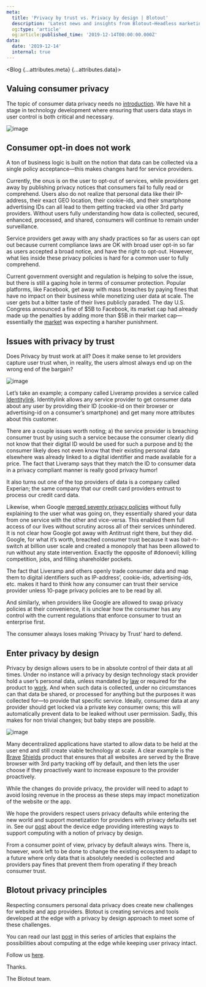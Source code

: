 ```yaml
---
meta:
  title: 'Privacy by trust vs. Privacy by design | Blotout'
  description: 'Latest news and insights from Blotout—Headless marketing for the post-cookie era.'
  og:type: 'article'
  og:article:published_time: '2019-12-14T00:00:00.000Z'
data:
  date: '2019-12-14'
  internal: true
---
```



<Blog {...attributes.meta} {...attributes.data}>

## Valuing consumer privacy

The topic of consumer data privacy needs no [introduction](https://www.newyorker.com/magazine/2018/06/18/why-do-we-care-so-much-about-privacy). We have hit a stage in technology development where ensuring that users data stays in user control is both critical and necessary.

![image](/img/blog/privacy-by-trust-vs-privacy-by-design/quote.png)

## Consumer opt-in does not work

A ton of business logic is built on the notion that data can be collected via a single policy acceptance—this makes changes hard for service providers.

Currently, the onus is on the user to opt-out of services, while providers get away by publishing privacy notices that consumers fail to fully read or comprehend. Users also do not realize that personal data like their IP-address, their exact GEO location, their cookie-ids, and their smartphone advertising IDs can all lead to them getting tracked via other 3rd party providers. Without users fully understanding how data is collected, secured, enhanced, processed, and shared, consumers will continue to remain under surveillance.

Service providers get away with any shady practices so far as users can opt out because current compliance laws are OK with broad user opt-in so far as users accepted a broad notice, and have the right to opt-out. However, what lies inside these privacy policies is hard for a common user to fully comprehend.

Current government oversight and regulation is helping to solve the issue, but there is still a gaping hole in terms of consumer protection. Popular platforms, like Facebook, get away with mass breaches by paying fines that have no impact on their business while monetizing user data at scale. The user gets but a bitter taste of their lives publicly paraded. The day U.S. Congress announced a fine of $5B to Facebook, its market cap had already made up the penalties by adding more than $5B in their market cap—essentially the [market](https://www.adweek.com/digital/few-are-impressed-with-ftcs-record-fine-against-facebook/) was expecting a harsher punishment.

## Issues with privacy by trust

Does Privacy by trust work at all? Does it make sense to let providers capture user trust when, in reality, the users almost always end up on the wrong end of the bargain?

![image](/img/blog/privacy-by-trust-vs-privacy-by-design/quote1.png)

Let’s take an example; a company called Liveramp provides a service called [Identitylink](https://liveramp.com/blog/introducing-liveramp-identitylink/). Identitylink allows any service provider to get consumer data about any user by providing their ID (cookie-id on their browser or advertising-id on a consumer’s smartphone) and get many more attributes about this customer.

There are a couple issues worth noting; a) the service provider is breaching consumer trust by using such a service because the consumer clearly did not know that their digital ID would be used for such a purpose and b) the consumer likely does not even know that their existing personal data elsewhere was already linked to a digital identifier and made available for a price. The fact that Liveramp says that they match the ID to consumer data in a privacy compliant manner is really good privacy humor!

It also turns out one of the top providers of data is a company called Experian; the same company that our credit card providers entrust to process our credit card data.

Likewise, when Google [merged seventy privacy policies](https://privacyinternational.org/examples-abuse/2178/google-merges-privacy-policies-and-data-across-services) without fully explaining to the user what was going on, they essentially shared your data from one service with the other and vice-versa. This enabled them full access of our lives without scrutiny across all of their services unhindered. It is not clear how Google got away with Antitrust right there, but they did. Google, for what it’s worth, breached consumer trust because it was bait-n-switch at billion user scale and created a monopoly that has been allowed to run without any state intervention. Exactly the opposite of #donoevil; killing competition, jobs, and filling shareholder pockets.

The fact that Liveramp and others openly trade consumer data and map them to digital identifiers such as IP-address’, cookie-ids, advertising-ids, etc. makes it hard to think how any consumer can trust their service provider unless 10-page privacy policies are to be read by all.

And similarly, when providers like Google are allowed to swap privacy policies at their convenience, it is unclear how the consumer has any control with the current regulations that enforce consumer to trust an enterprise first.

The consumer always loses making ‘Privacy by Trust’ hard to defend.

## Enter privacy by design

Privacy by design allows users to be in absolute control of their data at all times. Under no instance will a privacy by design technology stack provider hold a user’s personal data, unless mandated by [law](https://en.wikipedia.org/wiki/Know_your_customer) or required for the product to [work](https://www.shopify.com/blog/shipping-and-fulfillment). And when such data is collected, under no circumstances can that data be shared, or processed for anything but the purposes it was collected for—to provide that specific service. Ideally, consumer data at any provider should get locked via a private key consumer owns; this will automatically prevent data to be leaked without user permission. Sadly, this makes for non trivial changes; but baby steps are possible.

![image](/img/blog/privacy-by-trust-vs-privacy-by-design/quote2.jpeg)

Many decentralized applications have started to allow data to be held at the user end and still create viable technology at scale. A clear example is the [Brave](https://brave.com/) [Shields](https://support.brave.com/hc/en-us/articles/360022973471-What-is-Shields-) product that ensures that all websites are served by the Brave browser with 3rd party tracking off by default, and then lets the user choose if they proactively want to increase exposure to the provider proactively.

While the changes do provide privacy, the provider will need to adapt to avoid losing revenue in the process as these steps may impact monetization of the website or the app.

We hope the providers respect users privacy defaults while entering the new world and support monetization for providers with privacy defaults set in. See our [post](/blog/privacy-has-muscle-at-the-device-edge) about the device edge providing interesting ways to support computing with a notion of privacy by design.

From a consumer point of view, privacy by default always wins. There is, however, work left to be done to change the existing ecosystem to adapt to a future where only data that is absolutely needed is collected and providers pay fines that prevent them from operating if they breach consumer trust.

## Blotout privacy principles

Respecting consumers personal data privacy does create new challenges for website and app providers. Blotout is creating services and tools developed at the edge with a privacy by design approach to meet some of these challenges.

You can read our last [post](/blog/privacy-has-muscle-at-the-device-edge) in this series of articles that explains the possibilities about computing at the edge while keeping user privacy intact.

Follow us [here](https://blotout.io/).

Thanks.

The Blotout team.

</Blog>
